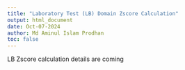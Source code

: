 ```yaml
---
title: "Laboratory Test (LB) Domain Zscore Calculation"
output: html_document
date: Oct-07-2024
author: Md Aminul Islam Prodhan
toc: false
---
```


LB Zscore calculation details are coming




